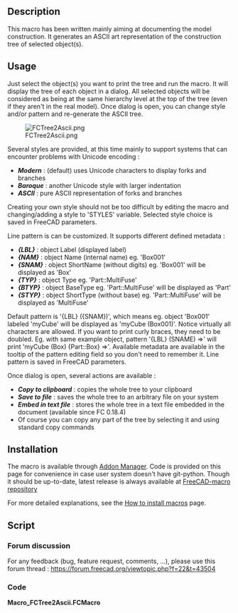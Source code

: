 <languages/>
<translate>

<!--T:1-->
{{Macro
|Name=Macro TreeToAscii
|Description=This macro generates an ASCII art representation of the tree of selected object(s)
|Author=OpenBrain
|Date=2020-03-23
|Version=0.6
|FCVersion=0.17+
}}

==Description== <!--T:2-->

<!--T:4-->
This macro has been written mainly aiming at documenting the model construction. It generates an ASCII art representation of the construction tree of selected object(s).

==Usage== <!--T:5-->

<!--T:6-->
Just select the object(s) you want to print the tree and run the macro. It will display the tree of each object in a dialog. All selected objects will be considered as being at the same hierarchy level at the top of the tree (even if they aren't in the real model). Once dialog is open, you can change style and/or pattern and re-generate the ASCII tree.
</translate>

[[File:FCTree2Ascii.png]]

<translate>
<!--T:7-->
Several styles are provided, at this time mainly to support systems that can encounter problems with Unicode encoding :
* '''''Modern''''' : (default) uses Unicode characters to display forks and branches
* '''''Baroque''''' : another Unicode style with larger indentation
* '''''ASCII''''' : pure ASCII representation of forks and branches
Creating your own style should not be too difficult by editing the macro and changing/adding a style to 'STYLES' variable. Selected style choice is saved in FreeCAD parameters.

<!--T:8-->
Line pattern is can be customized. It supports different defined metadata :
* '''''{LBL}''''' : object Label (displayed label)
* '''''{NAM}''''' : object Name (internal name) eg. 'Box001'
* '''''{SNAM}''''' : object ShortName (without digits) eg. 'Box001' will be displayed as 'Box'
* '''''{TYP}''''' : object Type eg. 'Part::MultiFuse'
* '''''{BTYP}''''' : object BaseType eg. 'Part::MultiFuse' will be displayed as 'Part'
* '''''{STYP}''''' : object ShortType (without base) eg. 'Part::MultiFuse' will be displayed as 'MultiFuse'
Default pattern is '{LBL} ({SNAM})', which means eg. object 'Box001' labeled 'myCube' will be displayed as 'myCube (Box001)'.
Notice virtually all characters are allowed. If you want to print curly braces, they need to be doubled. Eg. with same example object, pattern '{LBL} (SNAME) {{{TYP}}} =>' will print 'myCube (Box) {Part::Box} =>'. Available metadata are available in the tooltip of the pattern editing field so you don't need to remember it. Line pattern is saved in FreeCAD parameters.

<!--T:9-->
Once dialog is open, several actions are available :
* '''''Copy to clipboard''''' : copies the whole tree to your clipboard
* '''''Save to file''''' : saves the whole tree to an arbitrary file on your system
* '''''Embed in text file''''' : stores the whole tree in a text file embedded in the document (available since FC 0.18.4)
* Of course you can copy any part of the tree by selecting it and using standard copy commands

==Installation== <!--T:10-->

<!--T:11-->
The macro is available through [[Std_AddonMgr|Addon Manager]].
Code is provided on this page for convenience in case user system doesn't have git-python. Though it should be up-to-date, latest release is always available at [https://github.com/FreeCAD/FreeCAD-macros/blob/master/Information/TreeToAscii.FCMacro FreeCAD-macro repository]

<!--T:12-->
For more detailed explanations, see the [[How_to_install_macros|How to install macros]] page.

==Script== <!--T:13-->

===Forum discussion=== <!--T:16-->

<!--T:14-->
For any feedback (bug, feature request, comments, ...), please use this forum thread : https://forum.freecad.org/viewtopic.php?f=22&t=43504

===Code=== <!--T:15-->
</translate>

'''Macro_FCTree2Ascii.FCMacro'''

{{MacroCode|code=
<nowiki>
#!/usr/bin/python
#####################################
# Copyright (c) openBrain 2020
# Licensed under LGPL v2
#
# This FreeCAD macro prints the Tree of selected object(s) as ASCII art.
# Several styles are available. Tree branch pattern is customizable.
# It can export to clipboard, file or embedded text document.
# This mainly aims at documenting the model.
#
# Version history :
# *0.6 : introduce last fork string definition, add new style
# *0.5 : beta release
#
#####################################

# -*- coding: utf-8 -*-

__Name__ = 'TreeToAscii'
__Comment__ = 'Prints the Tree of selected object(s) as ASCII art'
__Author__ = 'openBrain'
__Version__ = '0.6'
__Date__ = '2020-03-23'
__License__ = 'LGPL v2'
__Web__ = 'https://www.freecadweb.org/wiki/Macro_TreeToAscii'
__Wiki__ = 'https://www.freecadweb.org/wiki/Macro_TreeToAscii'
__Icon__ = ''
__Help__ = 'Select object(s) you want to print the tree then run'
__Status__ = 'Beta'
__Requires__ = 'FreeCAD >= 0.17'
__Communication__ = 'https://forum.freecad.org/viewtopic.php?f=22&t=43504'

import FreeCAD as App
import FreeCADGui as Gui
from PySide import QtGui, QtCore  # Special FreeCAD's PySide, which may be PySide2!

PREF_PATH = 'User parameter:BaseApp/Preferences/Mod/TreeToAscii'
PREF_PATTERN = 'TreePattern'
PREF_STYLE = 'TreeStyle'
STYLES = {  # defines styles as NAME : [ branch str, fork str, opt:last fork str]
    'Modern' : [' │ ', ' ├ ', ' └ '],  # Unicode U+251C, Unicode U+2502
    'Baroque' : [' │  ', ' ├─ ',  ' └─ '],
    'ASCII' : [' | ', ' \\_']
    }
DEF_PATTERN = '{LBL} ({SNAM})'
DEF_STYLE = list(STYLES.keys())[0]

g_ascii_tree=""

def printChildren(objs=None, level=0, baseline=''):
    """Build ASCII tree by recursive call"""
    global g_ascii_tree
    for cnt, obj in enumerate(objs,1):
        data = {
            "LBL" : obj.Label,
            "NAM" : obj.Name,
            "SNAM" : "".join(filter(str.isalpha, obj.Name)),
            "TYP" : obj.TypeId,
            "BTYP" : obj.TypeId.partition('::')[0],
            "STYP" : obj.TypeId.rpartition('::')[-1]
        }
        branch_str = STYLES[gen_style.currentText()][0]
        fork_str = STYLES[gen_style.currentText()][1]
        last_fork_str = STYLES[gen_style.currentText()][-1]
        if cnt == len(objs):
            g_ascii_tree += baseline + last_fork_str
        else:
            g_ascii_tree += baseline + fork_str
        try:
            g_ascii_tree += gen_pattern.text().format(**data)
        except (ValueError, IndexError, KeyError):
            g_ascii_tree = 'Error in generating pattern'
            return
        g_ascii_tree += '\n'
        if cnt == len(objs):
            baselinechi = baseline + ' '*len(branch_str)
        else:
            baselinechi = baseline + branch_str
        printChildren(obj.ViewObject.claimChildren(), level + 1, baselinechi)

def copyToClip():
    """Copies ASCII tree to clipboard"""
    tree_view.selectAll()
    tree_view.copy()
    tree_view.setPlainText("Copied to clipboard")
    QtCore.QTimer.singleShot(3000, lambda:tree_view.setPlainText(g_ascii_tree))

def saveToFile():
    """Saves ASCII tree to user system file"""
    _path = QtGui.QFileDialog.getSaveFileName()
    if _path[0]:
        save_file = QtCore.QFile(_path[0])
        if save_file.open(QtCore.QFile.ReadWrite):
            save_fileContent = QtCore.QTextStream(save_file)
            save_fileContent << g_ascii_tree
            save_file.flush()
            save_file.close()
            tree_view.setPlainText("Saved to file : " + _path[0])
        else:
            tree_view.setPlainText("ERROR : Can't open file : " + _path[0])
        QtCore.QTimer.singleShot(3000, lambda:tree_view.setPlainText(g_ascii_tree))

def embedToText():
    """Stores ASCII tree into an embedded document"""
    text_doc = None
    try:
        text_doc = App.ActiveDocument.addObject("App::TextDocument","ModelTree")
    except:
        tree_view.setPlainText("ERROR : can't create Text document. Maybe your version is too old")
    if text_doc:
        text_doc.Text = g_ascii_tree
        tree_view.setPlainText("Embedded to text document : " + text_doc.Label)
    QtCore.QTimer.singleShot(3000, lambda:tree_view.setPlainText(g_ascii_tree))

def updateTxt():
    """Updates ASCII tree"""
    global g_ascii_tree
    g_ascii_tree=""
    printChildren(Gui.Selection.getSelection())
    tree_view.setPlainText(g_ascii_tree)


def onGenerate():
    """Called when updating ASCII tree"""
    p.SetString(PREF_PATTERN, gen_pattern.text())
    p.SetString(PREF_STYLE, gen_style.currentText())
    updateTxt()

# Get saved parameters or use defaults.
p = App.ParamGet(PREF_PATH)
g_name_pattern = p.GetString(PREF_PATTERN, DEF_PATTERN)
g_tree_style = p.GetString(PREF_STYLE, DEF_STYLE)
if g_tree_style not in STYLES:
    g_tree_style = DEF_STYLE

# Build UI and show
dlg = QtGui.QDialog(Gui.getMainWindow(), QtCore.Qt.Tool)
dlg_layout = QtGui.QVBoxLayout(dlg)
gen_layout = QtGui.QHBoxLayout()
gen_pattern = QtGui.QLineEdit(g_name_pattern, dlg)
gen_pattern.setToolTip("""Defined variables are :
    {LBL} : object Label
    {NAM} : object Name
    {SNAM} : object ShortName (without digits)
    {TYP} : object Type
    {BTYP} : object BaseType
    {STYP} : object ShortType (without base)
If you need to print curly braces, they have to be doubled""")
gen_run = QtGui.QPushButton("Generate",dlg)
gen_run.clicked.connect(onGenerate)
gen_style = QtGui.QComboBox(dlg)
gen_style.addItems(list(STYLES.keys()))
gen_style.setCurrentIndex(list(STYLES.keys()).index(g_tree_style))
gen_layout.addWidget(QtGui.QLabel("Generating pattern: "))
gen_layout.addWidget(gen_pattern)
gen_layout.addWidget(QtGui.QLabel("Style : "))
gen_layout.addWidget(gen_style)
gen_layout.addWidget(gen_run)
tree_view = QtGui.QPlainTextEdit(g_ascii_tree)
tree_view.setReadOnly(True)
tree_view.setMinimumWidth(Gui.getMainWindow().width()/2)
tree_view.setMinimumHeight(Gui.getMainWindow().height()/2)
tree_view.setLineWrapMode(QtGui.QPlainTextEdit.NoWrap)
button_box = QtGui.QDialogButtonBox()
copy_clip_but = QtGui.QPushButton("Copy to clipboard", button_box)
button_box.addButton(copy_clip_but, QtGui.QDialogButtonBox.ActionRole)
copy_clip_but.clicked.connect(copyToClip)
_but = QtGui.QPushButton("Save to file", button_box)
button_box.addButton(_but, QtGui.QDialogButtonBox.ActionRole)
_but.clicked.connect(saveToFile)
store_embed_but = QtGui.QPushButton("Embed in a text file", button_box)
button_box.addButton(store_embed_but, QtGui.QDialogButtonBox.ActionRole)
store_embed_but.clicked.connect(embedToText)
close_dlg_but = QtGui.QPushButton("Close", button_box)
button_box.addButton(close_dlg_but, QtGui.QDialogButtonBox.RejectRole)
button_box.rejected.connect(dlg.reject)
dlg_layout.insertLayout(0,gen_layout)
dlg_layout.addWidget(tree_view)
dlg_layout.addWidget(button_box)
updateTxt()
dlg.exec_()
</nowiki>
}}